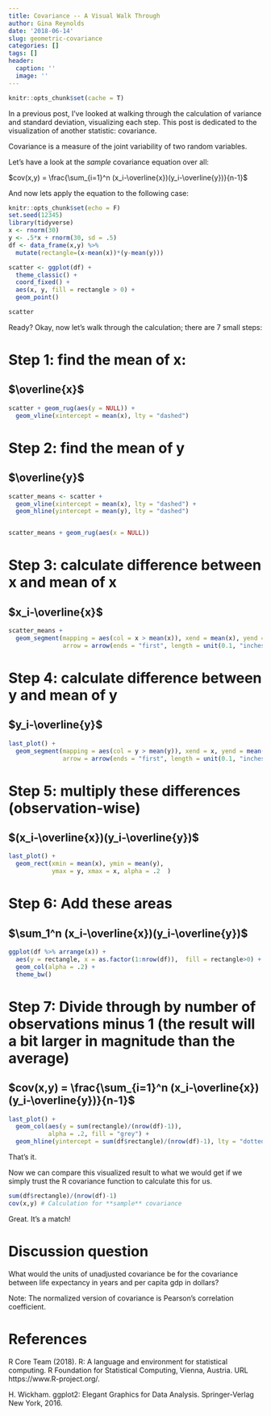 ```yaml
---
title: Covariance -- A Visual Walk Through
author: Gina Reynolds
date: '2018-06-14'
slug: geometric-covariance
categories: []
tags: []
header:
  caption: ''
  image: ''
---
```


```r
knitr::opts_chunk$set(cache = T)
```

In a previous post, I've looked at walking through the calculation of variance and standard deviation, visualizing each step.  This post is dedicated to the visualization of another statistic:  covariance.

Covariance is a measure of the joint variability of two random variables. 

Let's have a look at the *sample* covariance equation over all:

$cov(x,y) = \frac{\sum_{i=1}^n (x_i-\overline{x})(y_i-\overline{y})}{n-1}$

And now lets apply the equation to the following case: 


```r
knitr::opts_chunk$set(echo = F)
set.seed(12345)
library(tidyverse)
x <- rnorm(30)
y <- .5*x + rnorm(30, sd = .5)
df <- data_frame(x,y) %>% 
  mutate(rectangle=(x-mean(x))*(y-mean(y)))
```


```r
scatter <- ggplot(df) + 
  theme_classic() +
  coord_fixed() +
  aes(x, y, fill = rectangle > 0) +
  geom_point() 

scatter
```

Ready?  Okay, now let's walk through the calculation; there are 7 small steps: 

# Step 1: find the mean of x: 
## $\overline{x}$

```r
scatter + geom_rug(aes(y = NULL)) +
  geom_vline(xintercept = mean(x), lty = "dashed") 
```

# Step 2: find the mean of y

## $\overline{y}$


```r
scatter_means <- scatter + 
  geom_vline(xintercept = mean(x), lty = "dashed") +
  geom_hline(yintercept = mean(y), lty = "dashed")


scatter_means + geom_rug(aes(x = NULL)) 
```


# Step 3: calculate difference between x and mean of x

## $x_i-\overline{x}$


```r
scatter_means +
  geom_segment(mapping = aes(col = x > mean(x)), xend = mean(x), yend = y,  
               arrow = arrow(ends = "first", length = unit(0.1, "inches"))) 
```

# Step 4: calculate difference between y and mean of y

## $y_i-\overline{y}$

```r
last_plot() + 
  geom_segment(mapping = aes(col = y > mean(y)), xend = x, yend = mean(y),  
               arrow = arrow(ends = "first", length = unit(0.1, "inches")))
```

# Step 5: multiply these differences (observation-wise)

## $(x_i-\overline{x})(y_i-\overline{y})$

```r
last_plot() +
  geom_rect(xmin = mean(x), ymin = mean(y), 
            ymax = y, xmax = x, alpha = .2  ) 
```


# Step 6:  Add these areas

## $\sum_1^n (x_i-\overline{x})(y_i-\overline{y})$


```r
ggplot(df %>% arrange(x)) +
  aes(y = rectangle, x = as.factor(1:nrow(df)),  fill = rectangle>0) +
  geom_col(alpha = .2) +
  theme_bw()
```


# Step 7: Divide through by number of observations minus 1 (the result will a bit larger in magnitude than the average)

## $cov(x,y) = \frac{\sum_{i=1}^n (x_i-\overline{x})(y_i-\overline{y})}{n-1}$


```r
last_plot() +
  geom_col(aes(y = sum(rectangle)/(nrow(df)-1)), 
           alpha = .2, fill = "grey") +
  geom_hline(yintercept = sum(df$rectangle)/(nrow(df)-1), lty = "dotted")
```

That's it.  

Now we can compare this visualized result to what we would get if we simply trust the R covariance function to calculate this for us.  

```r
sum(df$rectangle)/(nrow(df)-1)
cov(x,y) # Calculation for **sample** covariance
```
Great. It's a match!


# Discussion question

What would the units of unadjusted covariance be for the covariance between life expectancy in years and per capita gdp in dollars?

Note: The normalized version of covariance is Pearson's correlation coefficient.

# References

R Core Team (2018). R: A
  language and environment
  for statistical
  computing. R Foundation
  for Statistical
  Computing, Vienna,
  Austria. URL
  https://www.R-project.org/.
  
  
H. Wickham. ggplot2:
  Elegant Graphics for
  Data Analysis.
  Springer-Verlag New
  York, 2016.
